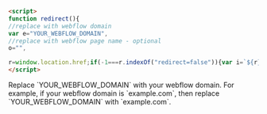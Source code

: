 ```html
<script>
function redirect(){
//replace with webflow domain
var e="YOUR_WEBFLOW_DOMAIN",
//replace with webflow page name - optional
o="",

r=window.location.href;if(-1===r.indexOf("redirect=false")){var i=`${r}?redirect=false`;if(""!==o)var t=`https://${e}/${o}?looopredirect=${i}`;else t=`https://${e}?looopredirect=${i}`;window.location.href=t}}redirect();
</script>
```

<Note>
Replace `YOUR_WEBFLOW_DOMAIN` with your webflow domain. For example, if your webflow domain is `example.com`, then replace `YOUR_WEBFLOW_DOMAIN` with `example.com`.
</Note>